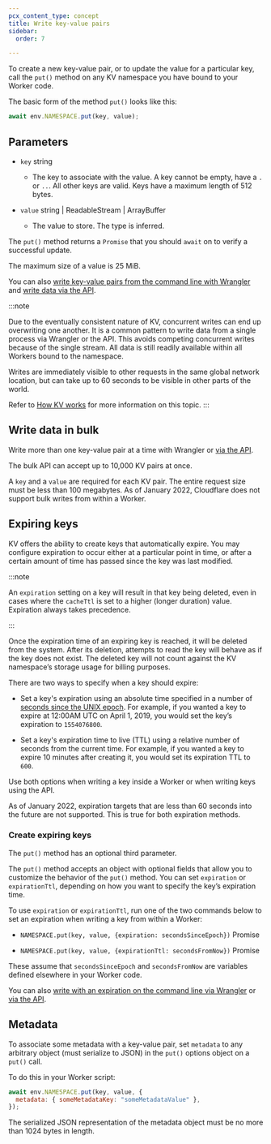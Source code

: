 ```yaml
---
pcx_content_type: concept
title: Write key-value pairs
sidebar:
  order: 7

---
```



To create a new key-value pair, or to update the value for a particular key, call the `put()` method on any KV namespace you have bound to your Worker code.

The basic form of the method  `put()` looks like this:

```js
await env.NAMESPACE.put(key, value);
```

## Parameters



* `key` string

  * The key to associate with the value. A key cannot be empty, have a `.` or `..`. All other keys are valid. Keys have a maximum length of 512 bytes.

* `value` string | ReadableStream | ArrayBuffer
  * The value to store. The type is inferred.



The `put()` method returns a `Promise` that you should `await` on to verify a successful update.

The maximum size of a value is 25 MiB.

You can also [write key-value pairs from the command line with Wrangler](/kv/reference/kv-commands/#create) and [write data via the API](/api/operations/workers-kv-namespace-write-key-value-pair-with-metadata).

:::note

Due to the eventually consistent nature of KV, concurrent writes can end up overwriting one another. It is a common pattern to write data from a single process via Wrangler or the API. This avoids competing concurrent writes because of the single stream. All data is still readily available within all Workers bound to the namespace.

Writes are immediately visible to other requests in the same global network location, but can take up to 60 seconds to be visible in other parts of the world.

Refer to [How KV works](/kv/concepts/how-kv-works/) for more information on this topic. 
:::

## Write data in bulk

Write more than one key-value pair at a time with Wrangler or [via the API](/api/operations/workers-kv-namespace-write-multiple-key-value-pairs).

The bulk API can accept up to 10,000 KV pairs at once.

A `key` and a `value` are required for each KV pair. The entire request size must be less than 100 megabytes. As of January 2022, Cloudflare does not support bulk writes from within a Worker.

## Expiring keys

KV offers the ability to create keys that automatically expire. You may configure expiration to occur either at a particular point in time, or after a certain amount of time has passed since the key was last modified.

:::note


An `expiration` setting on a key will result in that key being deleted, even in cases where the `cacheTtl` is set to a higher (longer duration) value. Expiration always takes precedence.


:::

Once the expiration time of an expiring key is reached, it will be deleted from the system. After its deletion, attempts to read the key will behave as if the key does not exist. The deleted key will not count against the KV namespace’s storage usage for billing purposes.

There are two ways to specify when a key should expire:

* Set a key's expiration using an absolute time specified in a number of [seconds since the UNIX epoch](https://en.wikipedia.org/wiki/Unix_time). For example, if you wanted a key to expire at 12:00AM UTC on April 1, 2019, you would set the key’s expiration to `1554076800`.

* Set a key's expiration time to live (TTL) using a relative number of seconds from the current time. For example, if you wanted a key to expire 10 minutes after creating it, you would set its expiration TTL to `600`.

Use both options when writing a key inside a Worker or when writing keys using the API.

As of January 2022, expiration targets that are less than 60 seconds into the future are not supported. This is true for both expiration methods.

### Create expiring keys

The `put()` method has an optional third parameter.

The `put()` method accepts an object with optional fields that allow you to customize the behavior of the `put()` method. You can set `expiration` or `expirationTtl`, depending on how you want to specify the key’s expiration time.

To use `expiration` or `expirationTtl`, run one of the two commands below to set an expiration when writing a key from within a Worker:



* `NAMESPACE.put(key, value, {expiration: secondsSinceEpoch})` Promise

* `NAMESPACE.put(key, value, {expirationTtl: secondsFromNow})` Promise



These assume that `secondsSinceEpoch` and `secondsFromNow` are variables defined elsewhere in your Worker code.

You can also [write with an expiration on the command line via Wrangler](/kv/concepts/kv-namespaces/) or [via the API](/api/operations/workers-kv-namespace-write-key-value-pair-with-metadata).

## Metadata

To associate some <GlossaryTooltip term="metadata">metadata</GlossaryTooltip> with a key-value pair, set `metadata` to any arbitrary object (must serialize to JSON) in the `put()` options object on a `put()` call.

To do this in your Worker script:

```js
await env.NAMESPACE.put(key, value, {
  metadata: { someMetadataKey: "someMetadataValue" },
});
```

The serialized JSON representation of the metadata object must be no more than 1024 bytes in length.
